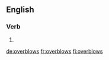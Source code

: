 ==English==

===Verb===
{{head|en|verb form}}

# {{en-third-person singular of|overblow}}

[[de:overblows]]
[[fr:overblows]]
[[fi:overblows]]
